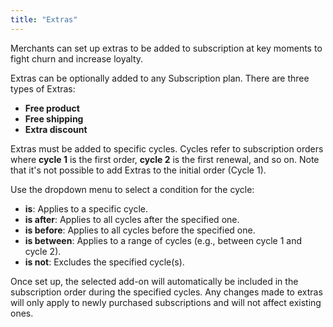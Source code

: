```yaml
---
title: "Extras"
---
```


Merchants can set up extras to be added to subscription at key moments to fight churn and increase loyalty.

Extras can be optionally added to any Subscription plan. There are three types of Extras:

- **Free product**
- **Free shipping**
- **Extra discount**

Extras must be added to specific cycles. Cycles refer to subscription orders where **cycle 1** is the first order, **cycle 2** is the first renewal, and so on.
Note that it's not possible to add Extras to the initial order (Cycle 1).

Use the dropdown menu to select a condition for the cycle:

- **is**: Applies to a specific cycle.
- **is after**: Applies to all cycles after the specified one.
- **is before**: Applies to all cycles before the specified one.
- **is between**: Applies to a range of cycles (e.g., between cycle 1 and cycle 2).
- **is not**: Excludes the specified cycle(s).

Once set up, the selected add-on will automatically be included in the subscription order during the specified cycles. Any changes made to extras will only apply to newly purchased subscriptions and will not affect existing ones.
